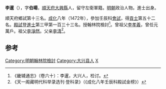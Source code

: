 '''李暹'''（{{bd|1436年||？}}），字'''伯暘'''，[[順天府|順天府]][[大兴县_(金朝)|大興縣]]人，留守左衛軍籍。[[明朝|明朝]]政治人物。進士出身。

順天府鄉試第十三名。[[成化|成化]]八年（1472年），參加壬辰科[[會試|會試]]，得[[貢士|貢士]]第五十二名。[[殿試|殿試]]登[[進士|進士]]第三甲第一百三十三名。授翰林院檢討<ref>《畿辅通志》（卷六十）：李暹，大兴人，检讨。</ref>。曾祖父[[李孝義|李孝義]]，曾任元萬戶。祖父[[李淨然|李淨然]]。父亲[[李清|李清]]<ref>《天一阁藏明代科举录选刊·登科录》（《成化八年壬辰科殿試金榜》）</ref>。

==参考==
{{reflist}}

{{成化八年壬辰科殿試金榜}}
{{明朝官员小作品}}
{{DEFAULTSORT:L}}
[[Category:明朝翰林院檢討|Category:明朝翰林院檢討]]
[[Category:大兴县人|Category:大兴县人]]
[[Category:李姓|X]]